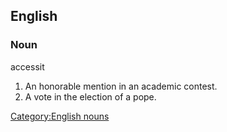 ==English==

===Noun===
accessit

# An honorable mention in an academic contest.
# A vote in the election of a pope.

[[Category:English nouns]]